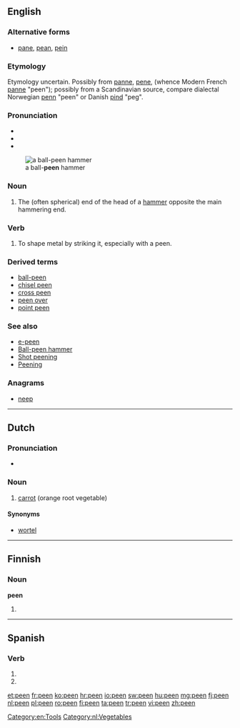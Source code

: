 ==English==
{{wikipedia|Ball-peen hammer}}

===Alternative forms===
* [[pane]], [[pean]], [[pein]]

===Etymology===
Etymology uncertain.  Possibly from {{etyl|fro}} [[panne]], [[pene]], (whence Modern French [[panne]] "peen"); possibly from a Scandinavian source, compare dialectal Norwegian [[penn]] "peen" or Danish [[pind]] "peg".

{{etystub}}

===Pronunciation===
* {{IPA|/piːn/}}
* {{audio|en-us-peen.ogg|Audio (US)}}
* {{rhymes|iːn}}
[[File:Peen hammers.png|thumb|a ball-'''peen''' hammer]]

===Noun===
{{en-noun}}

# The (often spherical) end of the head of a [[hammer]] opposite the main hammering end.

===Verb===
{{wikipedia|Peening}}
{{en-verb}}

# To shape metal by striking it, especially with a peen.

===Derived terms===
* [[ball-peen]]
* [[chisel peen]]
* [[cross peen]]
* [[peen over]]
* [[point peen]]

===See also===
* [[e-peen]]
* [[w:Ball-peen hammer|Ball-peen hammer]]
* [[w:Shot peening|Shot peening]]
* [[w:Peening|Peening]]

===Anagrams===
* [[neep#English|neep]]

[[Category:en:Tools]]

----

==Dutch==

===Pronunciation===
* {{rhymes|eːn|lang=nl}}

===Noun===
{{nl-noun|f|g2=m|penen|peentje}}
# [[carrot]] (orange root vegetable)

====Synonyms====
* [[wortel]]

[[Category:nl:Vegetables]]

----

==Finnish==

===Noun===
'''peen'''

# {{fi-form of|pee|type=noun|case=genitive|pl=singular}}

----

==Spanish==

===Verb===
{{es-verb-form|peer}}

# {{es-verb form of|ending=er|mood=indicative|tense=present|pers=2|formal=yes|number=plural|peer}}
# {{es-verb form of|ending=er|mood=indicative|tense=present|pers=3|number=plural|peer}}

[[et:peen]]
[[fr:peen]]
[[ko:peen]]
[[hr:peen]]
[[io:peen]]
[[sw:peen]]
[[hu:peen]]
[[mg:peen]]
[[fj:peen]]
[[nl:peen]]
[[pl:peen]]
[[ro:peen]]
[[fi:peen]]
[[ta:peen]]
[[tr:peen]]
[[vi:peen]]
[[zh:peen]]